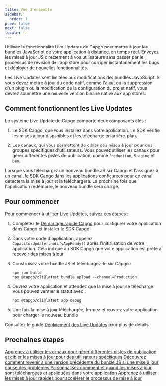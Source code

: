 ```yaml
---
title: Vue d'ensemble
sidebar:
  order: 1
prev: false
next: false
locale: fr
---
```



Utilisez la fonctionnalité Live Updates de Capgo pour mettre à jour les bundles JavaScript de votre application à distance, en temps réel. Envoyez les mises à jour JS directement à vos utilisateurs sans passer par le processus de révision de l'app store pour corriger instantanément les bugs et déployer de nouvelles fonctionnalités.

<Aside>

Les Live Updates sont limitées aux modifications des bundles JavaScript. Si vous devez mettre à jour du code natif, comme l'ajout ou la suppression d'un plugin ou la modification de la configuration du projet natif, vous devrez soumettre une nouvelle version binaire native aux app stores.

</Aside>

## Comment fonctionnent les Live Updates

Le système Live Update de Capgo comporte deux composants clés :

1. Le SDK Capgo, que vous installez dans votre application. Le SDK vérifie les mises à jour disponibles et les télécharge en arrière-plan.

2. Les canaux, qui vous permettent de cibler des mises à jour pour des groupes spécifiques d'utilisateurs. Vous pouvez utiliser les canaux pour gérer différentes pistes de publication, comme `Production`, `Staging` et `Dev`.

Lorsque vous téléchargez un nouveau bundle JS sur Capgo et l'assignez à un canal, le SDK Capgo dans les applications configurées pour ce canal détectera la mise à jour et la téléchargera. La prochaine fois que l'application redémarre, le nouveau bundle sera chargé.

## Pour commencer

Pour commencer à utiliser Live Updates, suivez ces étapes :

<Steps>

1. Complétez le [Démarrage rapide Capgo](/docs/getting-started/quickstart) pour configurer votre application dans Capgo et installer le SDK Capgo

2. Dans votre code d'application, appelez `CapacitorUpdater.notifyAppReady()` après l'initialisation de votre application. Cela indique au SDK Capgo que votre application est prête à recevoir des mises à jour

3. Construisez votre bundle JS et téléchargez-le sur Capgo :
   ```shell
   npm run build
   npx @capgo/cli@latest bundle upload --channel=Production 
   ```

4. Ouvrez votre application et attendez que la mise à jour se télécharge. Vous pouvez vérifier le statut avec :
   ```shell
   npx @capgo/cli@latest app debug
   ```

5. Une fois la mise à jour téléchargée, fermez et rouvrez votre application pour charger le nouveau bundle

</Steps>

Consultez le guide [Déploiement des Live Updates](/docs/getting-started/deploy) pour plus de détails

## Prochaines étapes

<CardGrid stagger>
  <a href="/docs/live-updates/channels/">
    <Card title="Canaux" icon="bars">
      Apprenez à utiliser les canaux pour gérer différentes pistes de publication et cibler les mises à jour pour des utilisateurs spécifiques
    </Card>
  </a>

  <a href="/docs/live-updates/rollbacks/">
    <Card title="Retours en arrière" icon="left-arrow">
      Découvrez comment revenir à une version précédente du bundle JS si une mise à jour cause des problèmes
    </Card>
  </a>

  <a href="/docs/live-updates/update-behavior/">
    <Card title="Comportement des mises à jour" icon="setting">
      Personnalisez comment et quand les mises à jour sont téléchargées et appliquées dans votre application
    </Card>
  </a>
  <a href="/docs/live-updates/differentials/">
    <Card title="Mises à jour rapides" icon="starlight">
      Apprenez à utiliser les mises à jour rapides pour accélérer le processus de mise à jour
    </Card>
  </a>
</CardGrid>
